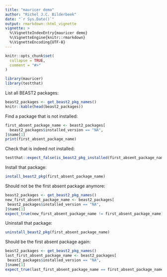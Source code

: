 ```yaml
---
title: "mauricer demo"
author: "Richel J.C. Bilderbeek"
date: "`r Sys.Date()`"
output: rmarkdown::html_vignette
vignette: >
  %\VignetteIndexEntry{mauricer demo}
  %\VignetteEngine{knitr::rmarkdown}
  %\VignetteEncoding{UTF-8}
---
```


```r
knitr::opts_chunk$set(
  collapse = TRUE,
  comment = "#>"
)
```


```r
library(mauricer)
library(testthat)
```

List all BEAST2 packages:

```r
beast2_packages <- get_beast2_pkg_names() 
knitr::kable(head(beast2_packages))
```

Find a package that is not installed:

```r
first_absent_package_name <- beast2_packages[ 
  beast2_packages$installed_version == "NA", 
]$name[1]
print(first_absent_package_name)
```

Check that is indeed not installed:

```r
testthat::expect_false(is_beast2_pkg_installed(first_absent_package_name))
```

Install that package:

```r
install_beast2_pkg(first_absent_package_name)
```

Should not be the first absent package anymore:

```r
beast2_packages <- get_beast2_pkg_names() 
new_first_absent_package_name <- beast2_packages[ 
 beast2_packages$installed_version == "NA", 
]$name[1]
expect_true(new_first_absent_package_name != first_absent_package_name)
```

Uninstall that package:

```r
uninstall_beast2_pkg(first_absent_package_name)
```

Should be the first absent package again:

```r
beast2_packages <- get_beast2_pkg_names() 
last_first_absent_package_name <- beast2_packages[ 
 beast2_packages$installed_version == "NA", 
]$name[1]
expect_true(last_first_absent_package_name == first_absent_package_name)
```
